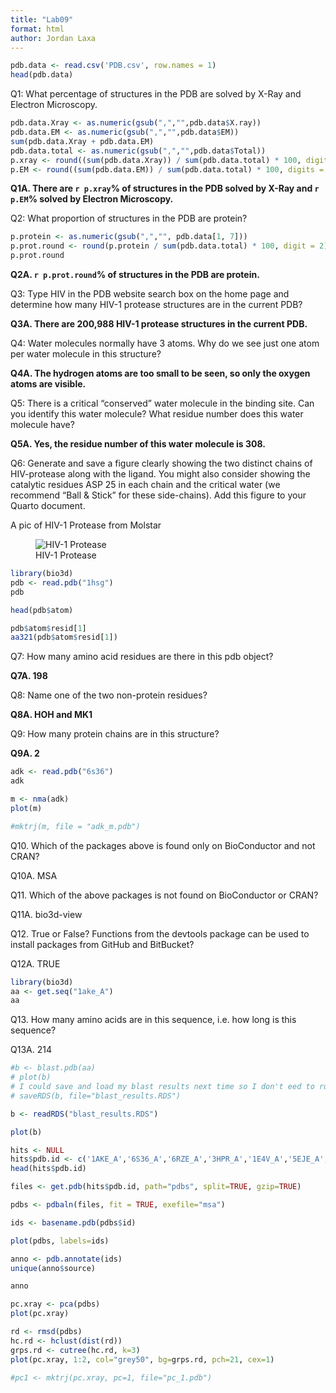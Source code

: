 ```yaml
---
title: "Lab09"
format: html
author: Jordan Laxa
---
```


```r
pdb.data <- read.csv('PDB.csv', row.names = 1)
head(pdb.data)
```

Q1: What percentage of structures in the PDB are solved by X-Ray and Electron Microscopy.

```r
pdb.data.Xray <- as.numeric(gsub(",","",pdb.data$X.ray))
pdb.data.EM <- as.numeric(gsub(",","",pdb.data$EM))
sum(pdb.data.Xray + pdb.data.EM)
pdb.data.total <- as.numeric(gsub(",","",pdb.data$Total))
p.xray <- round((sum(pdb.data.Xray)) / sum(pdb.data.total) * 100, digits = 2)
p.EM <- round((sum(pdb.data.EM)) / sum(pdb.data.total) * 100, digits = 2)
```

**Q1A. There are `r p.xray`% of structures in the PDB solved by X-Ray and `r p.EM`% solved by Electron Microscopy.**

Q2: What proportion of structures in the PDB are protein?

```r
p.protein <- as.numeric(gsub(",","", pdb.data[1, 7]))
p.prot.round <- round(p.protein / sum(pdb.data.total) * 100, digit = 2)
p.prot.round
```

**Q2A. `r p.prot.round`% of structures in the PDB are protein.**

Q3: Type HIV in the PDB website search box on the home page and determine how many HIV-1 protease structures are in the current PDB?

**Q3A. There are 200,988 HIV-1 protease structures in the current PDB.**

Q4: Water molecules normally have 3 atoms. Why do we see just one atom per water molecule in this structure?

**Q4A. The hydrogen atoms are too small to be seen, so only the oxygen atoms are visible.**

Q5: There is a critical "conserved" water molecule in the binding site. Can you identify this water molecule? What residue number does this water molecule have?

**Q5A. Yes, the residue number of this water molecule is 308.**

Q6: Generate and save a figure clearly showing the two distinct chains of HIV-protease along with the ligand. You might also consider showing the catalytic residues ASP 25 in each chain and the critical water (we recommend "Ball & Stick" for these side-chains). Add this figure to your Quarto document.

A pic of HIV-1 Protease from Molstar

![HIV-1 Protease](1HSG.png)

```r
library(bio3d)
pdb <- read.pdb("1hsg")
pdb
```

```r
head(pdb$atom)
```

```r
pdb$atom$resid[1]
aa321(pdb$atom$resid[1])
```

Q7: How many amino acid residues are there in this pdb object?

**Q7A. 198**

Q8: Name one of the two non-protein residues?

**Q8A. HOH and MK1**

Q9: How many protein chains are in this structure?

**Q9A. 2**

```r
adk <- read.pdb("6s36")
adk
```
```r
m <- nma(adk)
plot(m)
```

```r
#mktrj(m, file = "adk_m.pdb")
```
Q10. Which of the packages above is found only on BioConductor and not CRAN?

Q10A. MSA

Q11. Which of the above packages is not found on BioConductor or CRAN?

Q11A. bio3d-view

Q12. True or False? Functions from the devtools package can be used to install packages from GitHub and BitBucket?

Q12A. TRUE

```r
library(bio3d)
aa <- get.seq("1ake_A")
aa
```
Q13. How many amino acids are in this sequence, i.e. how long is this sequence?

Q13A. 214

```r
#b <- blast.pdb(aa)
# plot(b)
# I could save and load my blast results next time so I don't eed to run the search every time.
# saveRDS(b, file="blast_results.RDS")
```

```r
b <- readRDS("blast_results.RDS")
```

```r
plot(b)
```



```r
hits <- NULL
hits$pdb.id <- c('1AKE_A','6S36_A','6RZE_A','3HPR_A','1E4V_A','5EJE_A','1E4Y_A','3X2S_A','6HAP_A','6HAM_A','4K46_A','3GMT_A','4PZL_A')
head(hits$pdb.id)
```

```r
files <- get.pdb(hits$pdb.id, path="pdbs", split=TRUE, gzip=TRUE)
```

```r
pdbs <- pdbaln(files, fit = TRUE, exefile="msa")
```

```r
ids <- basename.pdb(pdbs$id)
```

```r
plot(pdbs, labels=ids)
```

```r
anno <- pdb.annotate(ids)
unique(anno$source)
```

```r
anno
```

```r
pc.xray <- pca(pdbs)
plot(pc.xray)
```

```r
rd <- rmsd(pdbs)
hc.rd <- hclust(dist(rd))
grps.rd <- cutree(hc.rd, k=3)
plot(pc.xray, 1:2, col="grey50", bg=grps.rd, pch=21, cex=1)
```
```r
#pc1 <- mktrj(pc.xray, pc=1, file="pc_1.pdb")
```

